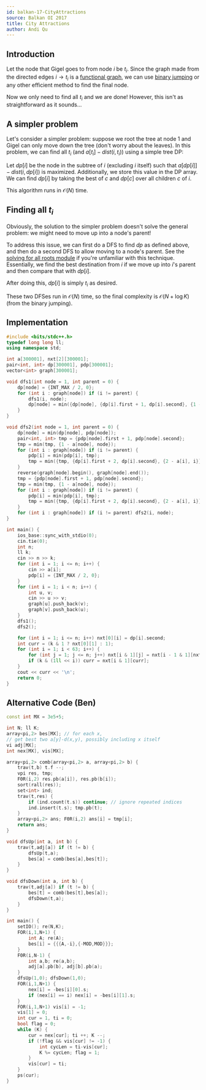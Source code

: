 ---
id: balkan-17-CityAttractions
source: Balkan OI 2017
title: City Attractions
author: Andi Qu
---

## Introduction

Let the node that Gigel goes to from node $i$ be $t_i$. Since the graph made
from the directed edges $i \rightarrow t_i$ is a
[functional graph](/silver/func-graphs), we can use
[binary jumping](/plat/bin-jump) or any other efficient method to find the final
node.

Now we only need to find all $t_i$ and we are done! However, this isn't as
straightforward as it sounds...

## A simpler problem

Let's consider a simpler problem: suppose we root the tree at node $1$ and Gigel
can only move down the tree (don't worry about the leaves). In this problem, we
can find all $t_i$ (and $a[t_i] - dist(i, t_i)$) using a simple tree DP:

Let $dp[i]$ be the node in the subtree of $i$ (excluding $i$ itself) such that
$a[dp[i]] - dist(i, dp[i])$ is maximized. Additionally, we store this value in
the DP array. We can find $dp[i]$ by taking the best of $c$ and $dp[c]$ over all
children $c$ of $i$.

This algorithm runs in $\mathcal{O}(N)$ time.

## Finding all $t_i$

Obviously, the solution to the simpler problem doesn't solve the general
problem: we might need to move up into a node's parent!

To address this issue, we can first do a DFS to find $dp$ as defined above, and
then do a second DFS to allow moving to a node's parent. See the
[solving for all roots module](/gold/all-roots) if you're unfamiliar with this
technique. Essentially, we find the best destination from $i$ if we move up into
$i$'s parent and then compare that with $dp[i]$.

After doing this, $dp[i]$ is simply $t_i$ as desired.

These two DFSes run in $\mathcal{O}(N)$ time, so the final complexity is
$\mathcal{O}(N + \log K)$ (from the binary jumping).

## Implementation

```cpp
#include <bits/stdc++.h>
typedef long long ll;
using namespace std;

int a[300001], nxt[2][300001];
pair<int, int> dp[300001], pdp[300001];
vector<int> graph[300001];

void dfs1(int node = 1, int parent = 0) {
	dp[node] = {INT_MAX / 2, 0};
	for (int i : graph[node]) if (i != parent) {
		dfs1(i, node);
		dp[node] = min({dp[node], {dp[i].first + 1, dp[i].second}, {1 - a[i], i}});
	}
}

void dfs2(int node = 1, int parent = 0) {
	dp[node] = min(dp[node], pdp[node]);
	pair<int, int> tmp = {pdp[node].first + 1, pdp[node].second};
	tmp = min(tmp, {1 - a[node], node});
	for (int i : graph[node]) if (i != parent) {
		pdp[i] = min(pdp[i], tmp);
		tmp = min({tmp, {dp[i].first + 2, dp[i].second}, {2 - a[i], i}});
	}
	reverse(graph[node].begin(), graph[node].end());
	tmp = {pdp[node].first + 1, pdp[node].second};
	tmp = min(tmp, {1 - a[node], node});
	for (int i : graph[node]) if (i != parent) {
		pdp[i] = min(pdp[i], tmp);
		tmp = min({tmp, {dp[i].first + 2, dp[i].second}, {2 - a[i], i}});
	}
	for (int i : graph[node]) if (i != parent) dfs2(i, node);
}

int main() {
	ios_base::sync_with_stdio(0);
	cin.tie(0);
	int n;
	ll k;
	cin >> n >> k;
	for (int i = 1; i <= n; i++) {
		cin >> a[i];
		pdp[i] = {INT_MAX / 2, 0};
	}
	for (int i = 1; i < n; i++) {
		int u, v;
		cin >> u >> v;
		graph[u].push_back(v);
		graph[v].push_back(u);
	}
	dfs1();
	dfs2();

	for (int i = 1; i <= n; i++) nxt[0][i] = dp[i].second;
	int curr = (k & 1 ? nxt[0][1] : 1);
	for (int i = 1; i < 63; i++) {
		for (int j = 1; j <= n; j++) nxt[i & 1][j] = nxt[i - 1 & 1][nxt[i - 1 & 1][j]];
		if (k & (1ll << i)) curr = nxt[i & 1][curr];
	}
	cout << curr << '\n';
	return 0;
}
```

## Alternative Code (Ben)

```cpp
const int MX = 3e5+5;

int N; ll K;
array<pi,2> bes[MX]; // for each x,
// get best two a[y]-d(x,y), possibly including x itself
vi adj[MX];
int nex[MX], vis[MX];

array<pi,2> comb(array<pi,2> a, array<pi,2> b) {
	trav(t,b) t.f --;
	vpi res, tmp;
	F0R(i,2) res.pb(a[i]), res.pb(b[i]);
	sort(rall(res));
	set<int> ind;
	trav(t,res) {
		if (ind.count(t.s)) continue; // ignore repeated indices
		ind.insert(t.s); tmp.pb(t);
	}
	array<pi,2> ans; F0R(i,2) ans[i] = tmp[i];
	return ans;
}

void dfsUp(int a, int b) {
	trav(t,adj[a]) if (t != b) {
		dfsUp(t,a);
		bes[a] = comb(bes[a],bes[t]);
	}
}

void dfsDown(int a, int b) {
	trav(t,adj[a]) if (t != b) {
		bes[t] = comb(bes[t],bes[a]);
		dfsDown(t,a);
	}
}

int main() {
	setIO(); re(N,K);
	FOR(i,1,N+1) {
		int A; re(A);
		bes[i] = {{{A,-i},{-MOD,MOD}}};
	}
	F0R(i,N-1) {
		int a,b; re(a,b);
		adj[a].pb(b), adj[b].pb(a);
	}
	dfsUp(1,0); dfsDown(1,0);
	FOR(i,1,N+1) {
		nex[i] = -bes[i][0].s;
		if (nex[i] == i) nex[i] = -bes[i][1].s;
	}
	FOR(i,1,N+1) vis[i] = -1;
	vis[1] = 0;
	int cur = 1, ti = 0;
	bool flag = 0;
	while (K) {
		cur = nex[cur]; ti ++; K --;
		if (!flag && vis[cur] != -1) {
			int cycLen = ti-vis[cur];
			K %= cycLen; flag = 1;
		}
		vis[cur] = ti;
	}
	ps(cur);
}
```
